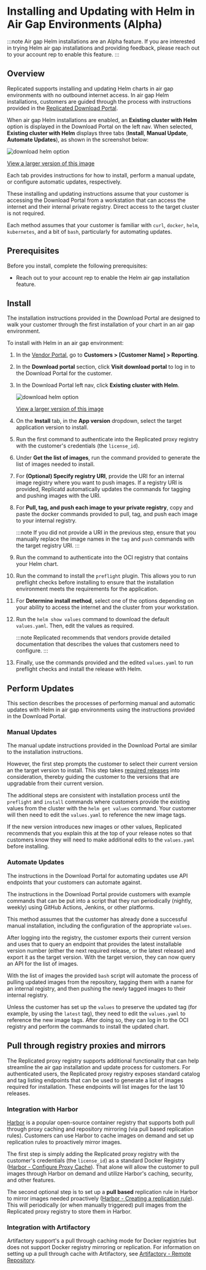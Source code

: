 
# Installing and Updating with Helm in Air Gap Environments (Alpha)

:::note
Air gap Helm installations are an Alpha feature. If you are interested in trying Helm air gap installations and providing feedback, please reach out to your account rep to enable this feature.
:::

## Overview

Replicated supports installing and updating Helm charts in air gap environments with no outbound internet access. In air gap Helm installations, customers are guided through the process with instructions provided in the [Replicated Download Portal](/vendor/releases-share-download-portal).

When air gap Helm installations are enabled, an **Existing cluster with Helm** option is displayed in the Download Portal on the left nav. When selected, **Existing cluster with Helm** displays three tabs (**Install**, **Manual Update**, **Automate Updates**), as shown in the screenshot below:

![download helm option](/images/download-helm.png)

[View a larger version of this image](/images/download-helm.png)

Each tab provides instructions for how to install, perform a manual update, or configure automatic updates, respectively.

These installing and updating instructions assume that your customer is accessing the Download Portal from a workstation that can access the internet and their internal private registry. Direct access to the target cluster is not required.

Each method assumes that your customer is familiar with `curl`, `docker`, `helm`, `kubernetes`, and a bit of `bash`, particularly for automating updates.

## Prerequisites

Before you install, complete the following prerequisites:

* Reach out to your account rep to enable the Helm air gap installation feature.

<Prerequisites/>

## Install

The installation instructions provided in the Download Portal are designed to walk your customer through the first installation of your chart in an air gap environment.

To install with Helm in an air gap environment:

1. In the [Vendor Portal](https://vendor.replicated.com), go to **Customers > [Customer Name] > Reporting**.

1. In the **Download portal** section, click **Visit download portal** to log in to the Download Portal for the customer.

1. In the Download Portal left nav, click **Existing cluster with Helm**. 

     ![download helm option](/images/download-helm.png)

     [View a larger version of this image](/images/download-helm.png)

1. On the **Install** tab, in the **App version** dropdown, select the target application version to install.

1. Run the first command to authenticate into the Replicated proxy registry with the customer's credentials (the `license_id`).

1. Under **Get the list of images**, run the command provided to generate the list of images needed to install.

1. For **(Optional) Specify registry URI**, provide the URI for an internal image registry where you want to push images. If a registry URI is provided, Replicatd automatically updates the commands for tagging and pushing images with the URI.    

1. For **Pull, tag, and push each image to your private registry**, copy and paste the docker commands provided to pull, tag, and push each image to your internal registry.

    :::note
    If you did not provide a URI in the previous step, ensure that you manually replace the image names in the `tag` and `push` commands with the target registry URI.
    :::

1. Run the command to authenticate into the OCI registry that contains your Helm chart.

1. Run the command to install the `preflight` plugin. This allows you to run preflight checks before installing to ensure that the installation environment meets the requirements for the application.

1. For **Determine install method**, select one of the options depending on your ability to access the internet and the cluster from your workstation.

1. Run the `helm show values` command to download the default `values.yaml`. Then, edit the values as required. 

    :::note
    Replicated recommends that vendors provide detailed documentation that describes the values that customers need to configure. 
    :::

1. Finally, use the commands provided and the edited `values.yaml` to run preflight checks and install the release with Helm.

## Perform Updates

This section describes the processes of performing manual and automatic updates with Helm in air gap environments using the instructions provided in the Download Portal.

### Manual Updates

The manual update instructions provided in the Download Portal are similar to the installation instructions.

However, the first step prompts the customer to select their current version an the target version to install. This step takes [required releases](/vendor/releases-about#properties) into consideration, thereby guiding the customer to the versions that are upgradable from their current version. 

The additional steps are consistent with installation process until the `preflight` and `install` commands where customers provide the existing values from the cluster with the `helm get values` command. Your customer will then need to edit the `values.yaml` to reference the new image tags.

If the new version introduces new images or other values, Replicated recommends that you explain this at the top of your release notes so that customers know they will need to make additional edits to the `values.yaml` before installing. 

### Automate Updates

The instructions in the Download Portal for automating updates use API endpoints that your customers can automate against. 

The instructions in the Download Portal provide customers with example commands that can be put into a script that they run periodically (nightly, weekly) using GitHub Actions, Jenkins, or other platforms.

This method assumes that the customer has already done a successful manual installation, including the configuration of the appropriate `values`.

After logging into the registry, the customer exports their current version and uses that to query an endpoint that provides the latest installable version number (either the next required release, or the latest release) and export it as the target version. With the target version, they can now query an API for the list of images. 

With the list of images the provided `bash` script will automate the process of pulling updated images from the repository, tagging them with a name for an internal registry, and then pushing the newly tagged images to their internal registry. 

Unless the customer has set up the `values` to preserve the updated tag (for example, by using the `latest` tag), they need to edit the `values.yaml` to reference the new image tags. After doing so, they can log in to the OCI registry and perform the commands to install the updated chart.

## Pull through registry proxies and mirrors

The Replicated proxy registry supports additional functionality that can help streamline the air gap installation and update process for customers. For authenticated users, the Replicated proxy registry exposes standard catalog and tag listing endpoints that can be used to generate a list of images required for installation. These endpoints will list images for the last 10 releases.

### Integration with Harbor

[Harbor](https://goharbor.io) is a popular open-source container registry that supports both pull through proxy caching and repository mirroring (via pull based replication rules). Customers can use Harbor to cache images on demand and set up replication rules to proactively mirror images. 

The first step is simply adding the Replicated proxy registry with the customer's credentials (the `license_id`) as a standard Docker Registry ([Harbor - Configure Proxy Cache](https://goharbor.io/docs/2.11.0/administration/configure-proxy-cache/)). That alone will allow the customer to pull images through Harbor on demand and utilize Harbor's caching, security, and other features.

The second optional step is to set up a **pull based** replication rule in Harbor to mirror images needed proactively ([Harbor - Creating a replication rule](https://goharbor.io/docs/2.11.0/administration/configuring-replication/create-replication-rules/)). This will periodically (or when manually triggered) pull images from the Replicated proxy registry to store them in Harbor.

### Integration with Artifactory

Artifactory support's a pull through caching mode for Docker registries but does not support Docker registry mirroring or replication. For information on setting up a pull through cache with Artifactory, see [Artifactory - Remote Repository](https://jfrog.com/help/r/jfrog-artifactory-documentation/configure-a-remote-repository).